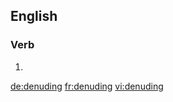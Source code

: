 
==English==

===Verb===
{{head|en}}

# {{present participle of|denude|lang=en}}

[[de:denuding]]
[[fr:denuding]]
[[vi:denuding]]